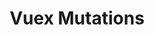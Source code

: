 ---
id: "q_vue_med_012"
questionType: "MULTIPLE_CHOICE"
title: "Vuex Mutations"
description: "Which statement is true about Vuex mutations?"
difficulty: "MEDIUM"
category: "Vue"
options:
  - "They must be asynchronous"
  - "They directly modify state"
  - "They are triggered by actions only"
  - "They are used for routing"
correctAnswer: 1
---